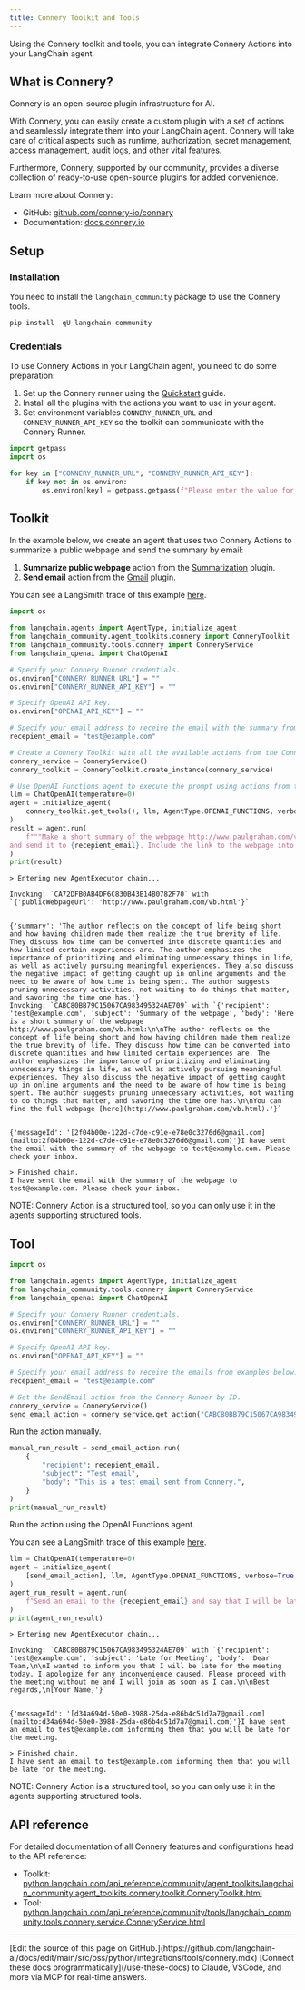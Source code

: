 ```yaml
---
title: Connery Toolkit and Tools
---
```


Using the Connery toolkit and tools, you can integrate Connery Actions into your LangChain agent.

## What is Connery?

Connery is an open-source plugin infrastructure for AI.

With Connery, you can easily create a custom plugin with a set of actions and seamlessly integrate them into your LangChain agent.
Connery will take care of critical aspects such as runtime, authorization, secret management, access management, audit logs, and other vital features.

Furthermore, Connery, supported by our community, provides a diverse collection of ready-to-use open-source plugins for added convenience.

Learn more about Connery:

- GitHub: [github.com/connery-io/connery](https://github.com/connery-io/connery)
- Documentation: [docs.connery.io](https://docs.connery.io)

## Setup

### Installation

You need to install the `langchain_community` package to use the Connery tools.

```python
pip install -qU langchain-community
```

### Credentials

To use Connery Actions in your LangChain agent, you need to do some preparation:

1. Set up the Connery runner using the [Quickstart](https://docs.connery.io/docs/runner/quick-start/) guide.
2. Install all the plugins with the actions you want to use in your agent.
3. Set environment variables `CONNERY_RUNNER_URL` and `CONNERY_RUNNER_API_KEY` so the toolkit can communicate with the Connery Runner.

```python
import getpass
import os

for key in ["CONNERY_RUNNER_URL", "CONNERY_RUNNER_API_KEY"]:
    if key not in os.environ:
        os.environ[key] = getpass.getpass(f"Please enter the value for {key}: ")
```

## Toolkit

In the example below, we create an agent that uses two Connery Actions to summarize a public webpage and send the summary by email:

1. **Summarize public webpage** action from the [Summarization](https://github.com/connery-io/summarization-plugin) plugin.
2. **Send email** action from the [Gmail](https://github.com/connery-io/gmail) plugin.

You can see a LangSmith trace of this example [here](https://smith.langchain.com/public/4af5385a-afe9-46f6-8a53-57fe2d63c5bc/r).

```python
import os

from langchain.agents import AgentType, initialize_agent
from langchain_community.agent_toolkits.connery import ConneryToolkit
from langchain_community.tools.connery import ConneryService
from langchain_openai import ChatOpenAI

# Specify your Connery Runner credentials.
os.environ["CONNERY_RUNNER_URL"] = ""
os.environ["CONNERY_RUNNER_API_KEY"] = ""

# Specify OpenAI API key.
os.environ["OPENAI_API_KEY"] = ""

# Specify your email address to receive the email with the summary from example below.
recepient_email = "test@example.com"

# Create a Connery Toolkit with all the available actions from the Connery Runner.
connery_service = ConneryService()
connery_toolkit = ConneryToolkit.create_instance(connery_service)

# Use OpenAI Functions agent to execute the prompt using actions from the Connery Toolkit.
llm = ChatOpenAI(temperature=0)
agent = initialize_agent(
    connery_toolkit.get_tools(), llm, AgentType.OPENAI_FUNCTIONS, verbose=True
)
result = agent.run(
    f"""Make a short summary of the webpage http://www.paulgraham.com/vb.html in three sentences
and send it to {recepient_email}. Include the link to the webpage into the body of the email."""
)
print(result)
```

```output
> Entering new AgentExecutor chain...

Invoking: `CA72DFB0AB4DF6C830B43E14B0782F70` with `{'publicWebpageUrl': 'http://www.paulgraham.com/vb.html'}`


{'summary': 'The author reflects on the concept of life being short and how having children made them realize the true brevity of life. They discuss how time can be converted into discrete quantities and how limited certain experiences are. The author emphasizes the importance of prioritizing and eliminating unnecessary things in life, as well as actively pursuing meaningful experiences. They also discuss the negative impact of getting caught up in online arguments and the need to be aware of how time is being spent. The author suggests pruning unnecessary activities, not waiting to do things that matter, and savoring the time one has.'}
Invoking: `CABC80BB79C15067CA983495324AE709` with `{'recipient': 'test@example.com', 'subject': 'Summary of the webpage', 'body': 'Here is a short summary of the webpage http://www.paulgraham.com/vb.html:\n\nThe author reflects on the concept of life being short and how having children made them realize the true brevity of life. They discuss how time can be converted into discrete quantities and how limited certain experiences are. The author emphasizes the importance of prioritizing and eliminating unnecessary things in life, as well as actively pursuing meaningful experiences. They also discuss the negative impact of getting caught up in online arguments and the need to be aware of how time is being spent. The author suggests pruning unnecessary activities, not waiting to do things that matter, and savoring the time one has.\n\nYou can find the full webpage [here](http://www.paulgraham.com/vb.html).'}`


{'messageId': '[2f04b00e-122d-c7de-c91e-e78e0c3276d6@gmail.com](mailto:2f04b00e-122d-c7de-c91e-e78e0c3276d6@gmail.com)'}I have sent the email with the summary of the webpage to test@example.com. Please check your inbox.

> Finished chain.
I have sent the email with the summary of the webpage to test@example.com. Please check your inbox.
```

NOTE: Connery Action is a structured tool, so you can only use it in the agents supporting structured tools.

## Tool

```python
import os

from langchain.agents import AgentType, initialize_agent
from langchain_community.tools.connery import ConneryService
from langchain_openai import ChatOpenAI

# Specify your Connery Runner credentials.
os.environ["CONNERY_RUNNER_URL"] = ""
os.environ["CONNERY_RUNNER_API_KEY"] = ""

# Specify OpenAI API key.
os.environ["OPENAI_API_KEY"] = ""

# Specify your email address to receive the emails from examples below.
recepient_email = "test@example.com"

# Get the SendEmail action from the Connery Runner by ID.
connery_service = ConneryService()
send_email_action = connery_service.get_action("CABC80BB79C15067CA983495324AE709")
```

Run the action manually.

```python
manual_run_result = send_email_action.run(
    {
        "recipient": recepient_email,
        "subject": "Test email",
        "body": "This is a test email sent from Connery.",
    }
)
print(manual_run_result)
```

Run the action using the OpenAI Functions agent.

You can see a LangSmith trace of this example [here](https://smith.langchain.com/public/a37d216f-c121-46da-a428-0e09dc19b1dc/r).

```python
llm = ChatOpenAI(temperature=0)
agent = initialize_agent(
    [send_email_action], llm, AgentType.OPENAI_FUNCTIONS, verbose=True
)
agent_run_result = agent.run(
    f"Send an email to the {recepient_email} and say that I will be late for the meeting."
)
print(agent_run_result)
```

```output
> Entering new AgentExecutor chain...

Invoking: `CABC80BB79C15067CA983495324AE709` with `{'recipient': 'test@example.com', 'subject': 'Late for Meeting', 'body': 'Dear Team,\n\nI wanted to inform you that I will be late for the meeting today. I apologize for any inconvenience caused. Please proceed with the meeting without me and I will join as soon as I can.\n\nBest regards,\n[Your Name]'}`


{'messageId': '[d34a694d-50e0-3988-25da-e86b4c51d7a7@gmail.com](mailto:d34a694d-50e0-3988-25da-e86b4c51d7a7@gmail.com)'}I have sent an email to test@example.com informing them that you will be late for the meeting.

> Finished chain.
I have sent an email to test@example.com informing them that you will be late for the meeting.
```

NOTE: Connery Action is a structured tool, so you can only use it in the agents supporting structured tools.

## API reference

For detailed documentation of all Connery features and configurations head to the API reference:

- Toolkit: [python.langchain.com/api_reference/community/agent_toolkits/langchain_community.agent_toolkits.connery.toolkit.ConneryToolkit.html](https://python.langchain.com/api_reference/community/agent_toolkits/langchain_community.agent_toolkits.connery.toolkit.ConneryToolkit.html)
- Tool: [python.langchain.com/api_reference/community/tools/langchain_community.tools.connery.service.ConneryService.html](https://python.langchain.com/api_reference/community/tools/langchain_community.tools.connery.service.ConneryService.html)

---

<Callout icon="pen-to-square" iconType="regular">
    [Edit the source of this page on GitHub.](https://github.com/langchain-ai/docs/edit/main/src/oss/python/integrations/tools/connery.mdx)
</Callout>
<Tip icon="terminal" iconType="regular">
    [Connect these docs programmatically](/use-these-docs) to Claude, VSCode, and more via MCP for    real-time answers.
</Tip>
